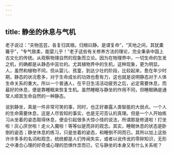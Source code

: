 ```yaml
---
---
---
```

title: 静坐的休息与气机
---




老子说过：“夫物芸芸，各复归其根。归根曰静。是谓复命”，“天地之间，其犹橐籥乎”，“专气致柔，能婴儿乎！”老子这些有关修养方法的理论，完全秉承中国上古文化的传统。从观察物理自然的现象而立论。因为在物理界中，一切生命的生发之机，的确都是从静态中茁壮的。尤其植物界中的生机，这种现象，更为明显。人，虽然和植物不同，但从婴儿、孩童，到达少壮的阶段，比较起来，愈在年少时期，静态的状况愈多，对于生命成长的功效也愈有力，这也就是说明静态对于人体生命关系的重大。所以一个普通人，在平日生活活动疲劳之后，必定需要休息，而最好的休息，便是靠睡眠来恢复生机。虽然睡眠与静坐的作用不同，但睡眠确是通常人顺其生命自然的一种静态。

说到静坐，真是一件非常可笑的事，同时，也正好暴露人类智能的大弱点。一个人的生命需要休息，这是人尽皆知的事实，也是无可否认的真理。但是一个人开始练习从坐着的姿态取得休息，便会引起很多大惊小怪的说法，所谓那是修道啦！打坐啦！灰心厌世啦！走火入魔啦！等等似是而非的观念。其实，睡眠休息的状态是卧倒的姿态；静坐休息的练习，只是坐着的姿态，和睡倒不同而已。其所以加上这些许许多多的名词和观念，统统都是人们传闻失实，或者以讹传讹的零碎知识，无形之中凑合心理的好奇或心理的恐惧作祟而已，它与静坐的本身又有什么关系呢？
